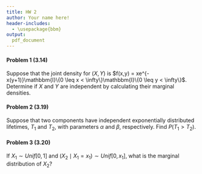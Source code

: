 ```yaml
---
title: HW 2
author: Your name here!
header-includes:
  - \usepackage{bbm}
output:
  pdf_document
---
```


#### Problem 1 (3.14)

Suppose that the joint density for $(X,Y)$ is $f(x,y) = xe^{-x(y+1)}\mathbbm{I}\{0 \leq x < \infty\}\mathbbm{I}\{0 \leq y < \infty\}$. Determine if $X$ and $Y$ are independent by calculating their marginal densities. 




\pagebreak

#### Problem 2 (3.19)
 
Suppose that two components have independent exponentially distributed lifetimes, $T_1$ and $T_2$, with parameters $\alpha$ and $\beta$, respectively. Find $P(T_1 > T_2)$. 




\pagebreak

#### Problem 3 (3.20)

If $X_1 \sim Unif[0,1]$ and $(X_2 \mid X_1 = x_1) \sim Unif[0,x_1]$, what is the marginal distribution of $X_2$? 
 







